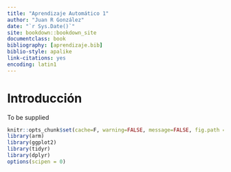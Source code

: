 ```yaml
--- 
title: "Aprendizaje Automático 1"
author: "Juan R González"
date: "`r Sys.Date()`"
site: bookdown::bookdown_site
documentclass: book
bibliography: [aprendizaje.bib]
biblio-style: apalike
link-citations: yes
encoding: latin1
---
```



# Introducción

To be supplied


 
```r
knitr::opts_chunk$set(cache=F, warning=FALSE, message=FALSE, fig.path = "_main_files/figure-html/")
library(arm)
library(ggplot2)
library(tidyr)
library(dplyr)
options(scipen = 0)
```
 
